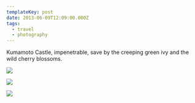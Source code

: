 ```yaml
---
templateKey: post
date: 2013-06-09T12:09:00.000Z
tags:
  - travel
  - photography
---
```

Kumamoto Castle, impenetrable, save by the creeping green ivy and the wild cherry blossoms.

![](../../static/assets/20130607-IMG_7968.jpg)

![](../../static/assets/20130607-IMG_7967.jpg)

![](../../static/assets/20130607-IMG_7972.jpg)
